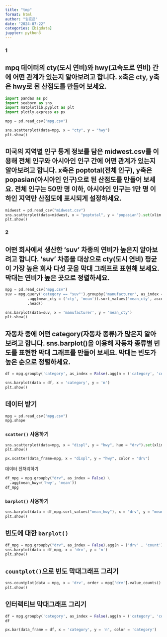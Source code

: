```yaml
---
title: "tmp"
format: html
author: "권효은"
date: "2024-07-22"
categories: [bigdata]
jupyter: python3
---
```

### 1
## mpq 데이터의 cty(도시 연비)와 hwy(고속도로 연비) 간에 어떤 관계가 있는지 알아보려고 합니다. x축은 cty, y축은 hwy로 된 산점도를 만들어 보세요.

```python
import pandas as pd
import seaborn as sns
import matplotlib.pyplot as plt
import plotly.express as px

mpg = pd.read_csv("mpg.csv")

sns.scatterplot(data=mpg, x = "cty", y = "hwy")
plt.show()
```

## 미국의 지역별 인구 통계 정보를 담은 midwest.csv를 이용해 전체 인구와 아시아인 인구 간에 어떤 관계가 있는지 알아보려고 합니다. x축은 poptotal(전체 인구), y축은 popasian(아시아인 인구)으로 된 산점도를 만들어 보세요. 전체 인구는 50만 명 이하, 아시아인 인구는 1만 명 이하인 지역만 산점도에 표시되게 설정하세요.

```python
midwest = pd.read_csv("midwest.csv")
sns.scatterplot(data=midwest, x = "poptotal", y = "popasian").set(xlim = [0, 500000], ylim = [0, 10000])
plt.show()
```

### 2
## 어떤 회사에서 생산한 'suv' 차종의 연비가 높은지 알아보려고 합니다. 'suv' 차종을 대상으로 cty(도시 연비) 평균이 가장 높은 회사 다섯 곳을 막대 그래프로 표현해 보세요. 막대는 연비가 높은 곳으로 정렬하세요.

```python
mpg = pd.read_csv("mpg.csv")
suv = mpg.query('category == "suv"').groupby('manufacturer', as_index = False) \
          .agg(mean_cty = ('cty', 'mean')).sort_values('mean_cty', ascending = False) \
          .head()

sns.barplot(data=suv, x = 'manufacturer', y = 'mean_cty')
plt.show()
```

## 자동차 중에 어떤 category(자동차 종류)가 많은지 알아보려고 합니다. sns.barplot()을 이용해 자동차 종류별 빈도를 표현한 막대 그래프를 만들어 보세요. 막대는 빈도가 높은 순으로 정렬하세요.

```python
df = mpg.groupby('category', as_index = False).agg(n = ('category', 'count')).sort_values('n', ascending = False)

sns.barplot(data = df, x = 'category', y = 'n')
plt.show()
```


## 데이터 받기

```python

mpg = pd.read_csv("mpg.csv")
mpg.shape

```

### `scatter()` 사용하기

```python
sns.scatterplot(data=mpg, x = "displ", y = "hwy", hue = "drv").set(xlim = [3, 6], ylim = [10, 30])
plt.show()
```

```python
px.scatter(data_frame=mpg, x = "displ", y = "hwy", color = "drv")
```


데이터 전처리하기

```python
df_mpg = mpg.groupby("drv", as_index = False) \
  .agg(mean_hwy=('hwy', 'mean'))
df_mpg
```

### `barplot()` 사용하기

```python
sns.barplot(data = df_mpg.sort_values("mean_hwy"), x = "drv", y = "mean_hwy", hue = "drv")
plt.show()
```

## 빈도에 대한 `barplot()`

```python
df_mpg = mpg.groupby("drv", as_index = False).agg(n = ('drv' , 'count'))
sns.barplot(data = df_mpg, x = 'drv', y = 'n')
plt.show()
```

## `countplot()`으로 빈도 막대그래프 그리기

```python
sns.countplot(data = mpg, x = 'drv', order = mpg['drv'].value_counts().index)
plt.show()
```


## 인터랙티브 막대그래프 그리기

```python
df = mpg.groupby('category', as_index = False).agg(n = ('category', 'count'))
df
```

```python
px.bar(data_frame = df, x = 'category', y = 'n', color = 'category')
```

